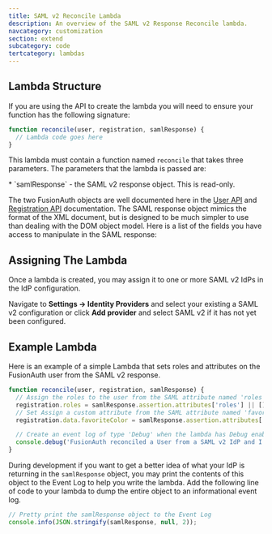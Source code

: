 ```yaml
---
title: SAML v2 Reconcile Lambda
description: An overview of the SAML v2 Response Reconcile lambda.
navcategory: customization
section: extend
subcategory: code
tertcategory: lambdas
---
```


<ReconcileLambdaIntro identity_provider_name="SAML v2" prefix="an" extra_reconcile=" and well known SAML v2 attributes " extra_text="It is common that the SAML attributes (claims) returned from the SAML IdP login request will contain custom attributes. In order to utilize these custom attributes you may wish to use a lambda to assist FusionAuth during the login request to copy these claims to appropriate fields on the FusionAuth user object."
/>

## Lambda Structure

If you are using the API to create the lambda you will need to ensure your function has the following signature:

```javascript
function reconcile(user, registration, samlResponse) {
  // Lambda code goes here
}
```

This lambda must contain a function named `reconcile` that takes three parameters. The parameters that the lambda is passed are:

<ReconcileLambdaUserRegistrationParameters />
* `samlResponse` - the SAML v2 response object. This is read-only.

The two FusionAuth objects are well documented here in the [User API](/docs/apis/users) and [Registration API](/docs/apis/registrations) documentation. The SAML response object mimics the format of the XML document, but is designed to be much simpler to use than dealing with the DOM object model. Here is a list of the fields you have access to manipulate in the SAML response:

<SamlResponseFields />

## Assigning The Lambda

Once a lambda is created, you may assign it to one or more SAML v2 IdPs in the IdP configuration.

Navigate to <strong>Settings -> Identity Providers</strong> and select your existing a SAML v2 configuration or click <strong>Add provider</strong> and select SAML v2 if it has not yet been configured.

## Example Lambda

Here is an example of a simple Lambda that sets roles and attributes on the FusionAuth user from the SAML v2 response.

```javascript
function reconcile(user, registration, samlResponse) {
  // Assign the roles to the user from the SAML attribute named 'roles'
  registration.roles = samlResponse.assertion.attributes['roles'] || [];
  // Set Assign a custom attribute from the SAML attribute named 'favoriteColor'
  registration.data.favoriteColor = samlResponse.assertion.attributes['favoriteColor'];

  // Create an event log of type 'Debug' when the lambda has Debug enabled
  console.debug('FusionAuth reconciled a User from a SAML v2 IdP and I helped!');
}
```

During development if you want to get a better idea of what your IdP is returning in the `samlResponse` object, you may print the contents of this object to the Event Log to help you write the lambda. Add the following line of code to your lambda to dump the entire object to an informational event log.

```javascript
// Pretty print the samlResponse object to the Event Log
console.info(JSON.stringify(samlResponse, null, 2));
```
